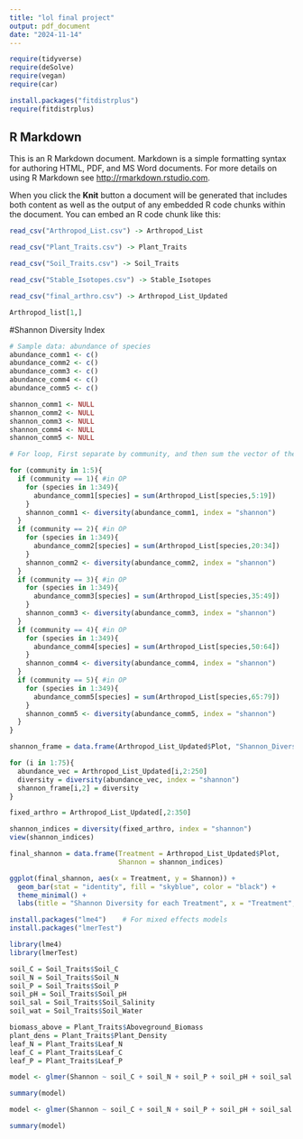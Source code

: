 ---
title: "lol final project"
output: pdf_document
date: "2024-11-14"
---

```{r, message=F, warning=F}
require(tidyverse)
require(deSolve)
require(vegan)
require(car)
```

```{r}
install.packages("fitdistrplus")
require(fitdistrplus)
```

## R Markdown

This is an R Markdown document. Markdown is a simple formatting syntax for authoring HTML, PDF, and MS Word documents. For more details on using R Markdown see <http://rmarkdown.rstudio.com>.

When you click the **Knit** button a document will be generated that includes both content as well as the output of any embedded R code chunks within the document. You can embed an R code chunk like this:

```{r}
read_csv("Arthropod_List.csv") -> Arthropod_List

read_csv("Plant_Traits.csv") -> Plant_Traits

read_csv("Soil_Traits.csv") -> Soil_Traits

read_csv("Stable_Isotopes.csv") -> Stable_Isotopes

read_csv("final_arthro.csv") -> Arthropod_List_Updated

```

```{r}
Arthropod_list[1,]
```


#Shannon Diversity Index
```{r}
# Sample data: abundance of species
abundance_comm1 <- c()
abundance_comm2 <- c()
abundance_comm3 <- c()
abundance_comm4 <- c()
abundance_comm5 <- c()

shannon_comm1 <- NULL
shannon_comm2 <- NULL
shannon_comm3 <- NULL
shannon_comm4 <- NULL
shannon_comm5 <- NULL

# For loop, First separate by community, and then sum the vector of the row of that species and put into an abundance vector

for (community in 1:5){
  if (community == 1){ #in OP
    for (species in 1:349){
      abundance_comm1[species] = sum(Arthropod_List[species,5:19])
    }
    shannon_comm1 <- diversity(abundance_comm1, index = "shannon")
  }
  if (community == 2){ #in OP
    for (species in 1:349){
      abundance_comm2[species] = sum(Arthropod_List[species,20:34])
    }
    shannon_comm2 <- diversity(abundance_comm2, index = "shannon")
  }
  if (community == 3){ #in OP
    for (species in 1:349){
      abundance_comm3[species] = sum(Arthropod_List[species,35:49])
    }
    shannon_comm3 <- diversity(abundance_comm3, index = "shannon")
  }
  if (community == 4){ #in OP
    for (species in 1:349){
      abundance_comm4[species] = sum(Arthropod_List[species,50:64])
    }
    shannon_comm4 <- diversity(abundance_comm4, index = "shannon")
  }
  if (community == 5){ #in OP
    for (species in 1:349){
      abundance_comm5[species] = sum(Arthropod_List[species,65:79])
    }
    shannon_comm5 <- diversity(abundance_comm5, index = "shannon")
  }
}
```


```{r}
shannon_frame = data.frame(Arthropod_List_Updated$Plot, "Shannon_Diversity")

for (i in 1:75){
  abundance_vec = Arthropod_List_Updated[i,2:250]
  diversity = diversity(abundance_vec, index = "shannon")
  shannon_frame[i,2] = diversity
}
```

```{r}
fixed_arthro = Arthropod_List_Updated[,2:350]

shannon_indices = diversity(fixed_arthro, index = "shannon")
view(shannon_indices)
```

```{r}
final_shannon = data.frame(Treatment = Arthropod_List_Updated$Plot,
                           Shannon = shannon_indices)
```

```{r}
ggplot(final_shannon, aes(x = Treatment, y = Shannon)) +
  geom_bar(stat = "identity", fill = "skyblue", color = "black") +
  theme_minimal() +
  labs(title = "Shannon Diversity for each Treatment", x = "Treatment", y = "Shannon Diversity")
```
```{r}
install.packages("lme4")    # For mixed effects models
install.packages("lmerTest")

library(lme4)
library(lmerTest)
```


```{r}
soil_C = Soil_Traits$Soil_C
soil_N = Soil_Traits$Soil_N
soil_P = Soil_Traits$Soil_P
soil_pH = Soil_Traits$Soil_pH
soil_sal = Soil_Traits$Soil_Salinity
soil_wat = Soil_Traits$Soil_Water

biomass_above = Plant_Traits$Aboveground_Biomass
plant_dens = Plant_Traits$Plant_Density
leaf_N = Plant_Traits$Leaf_N
leaf_C = Plant_Traits$Leaf_C
leaf_P = Plant_Traits$Leaf_P
```


```{r}
model <- glmer(Shannon ~ soil_C + soil_N + soil_P + soil_pH + soil_sal + soil_wat + biomass_above + plant_dens + leaf_N + leaf_C + leaf_P + (1 | Treatment), data = final_shannon)

summary(model)

```
```{r}
model <- glmer(Shannon ~ soil_C + soil_N + soil_P + soil_pH + soil_sal + soil_wat + (1 | Treatment), data = final_shannon)

summary(model)
```


